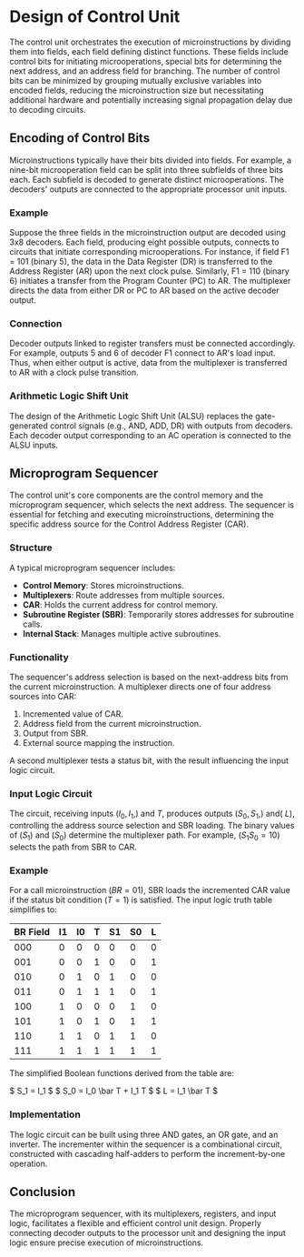 # Design of Control Unit


The control unit orchestrates the execution of microinstructions by dividing them into fields, each field defining distinct functions. These fields include control bits for initiating microoperations, special bits for determining the next address, and an address field for branching. The number of control bits can be minimized by grouping mutually exclusive variables into encoded fields, reducing the microinstruction size but necessitating additional hardware and potentially increasing signal propagation delay due to decoding circuits.

## Encoding of Control Bits

Microinstructions typically have their bits divided into fields. For example, a nine-bit microoperation field can be split into three subfields of three bits each. Each subfield is decoded to generate distinct microoperations. The decoders' outputs are connected to the appropriate processor unit inputs.

### Example

Suppose the three fields in the microinstruction output are decoded using 3x8 decoders. Each field, producing eight possible outputs, connects to circuits that initiate corresponding microoperations. For instance, if field F1 = 101 (binary 5), the data in the Data Register (DR) is transferred to the Address Register (AR) upon the next clock pulse. Similarly, F1 = 110 (binary 6) initiates a transfer from the Program Counter (PC) to AR. The multiplexer directs the data from either DR or PC to AR based on the active decoder output.

### Connection

Decoder outputs linked to register transfers must be connected accordingly. For example, outputs 5 and 6 of decoder F1 connect to AR's load input. Thus, when either output is active, data from the multiplexer is transferred to AR with a clock pulse transition.

### Arithmetic Logic Shift Unit

The design of the Arithmetic Logic Shift Unit (ALSU) replaces the gate-generated control signals (e.g., AND, ADD, DR) with outputs from decoders. Each decoder output corresponding to an AC operation is connected to the ALSU inputs.

## Microprogram Sequencer

The control unit's core components are the control memory and the microprogram sequencer, which selects the next address. The sequencer is essential for fetching and executing microinstructions, determining the specific address source for the Control Address Register (CAR).

### Structure

A typical microprogram sequencer includes:

- **Control Memory**: Stores microinstructions.
- **Multiplexers**: Route addresses from multiple sources.
- **CAR**: Holds the current address for control memory.
- **Subroutine Register (SBR)**: Temporarily stores addresses for subroutine calls.
- **Internal Stack**: Manages multiple active subroutines.

### Functionality

The sequencer's address selection is based on the next-address bits from the current microinstruction. A multiplexer directs one of four address sources into CAR:

1. Incremented value of CAR.
2. Address field from the current microinstruction.
3. Output from SBR.
4. External source mapping the instruction.

A second multiplexer tests a status bit, with the result influencing the input logic circuit.

### Input Logic Circuit

The circuit, receiving inputs$\:( I_0, I_1,$) and$\:T$, produces outputs$\:( S_0, S_1,$) and$(\: L$), controlling the address source selection and SBR loading. The binary values of$\:( S_1$) and$\:( S_0$) determine the multiplexer path. For example,$\:( S_1 S_0 = 10$) selects the path from SBR to CAR.

### Example

For a call microinstruction $(BR = 01)$, SBR loads the incremented CAR value if the status bit condition$\:( T = 1$) is satisfied. The input logic truth table simplifies to:

| BR Field | I1 | I0 | T | S1 | S0 | L |
|----------|----|----|---|----|----|---|
| 000      | 0  | 0  | 0 | 0  | 0  | 0 |
| 001      | 0  | 0  | 1 | 0  | 0  | 1 |
| 010      | 0  | 1  | 0 | 1  | 0  | 0 |
| 011      | 0  | 1  | 1 | 1  | 0  | 1 |
| 100      | 1  | 0  | 0 | 0  | 1  | 0 |
| 101      | 1  | 0  | 1 | 0  | 1  | 1 |
| 110      | 1  | 1  | 0 | 1  | 1  | 0 |
| 111      | 1  | 1  | 1 | 1  | 1  | 1 |


The simplified Boolean functions derived from the table are:

$
S_1 = I_1
$
$
S_0 = I_0 \bar T + I_1 T
$
$
L = I_1 \bar T
$

### Implementation

The logic circuit can be built using three AND gates, an OR gate, and an inverter. The incrementer within the sequencer is a combinational circuit, constructed with cascading half-adders to perform the increment-by-one operation.

## Conclusion

The microprogram sequencer, with its multiplexers, registers, and input logic, facilitates a flexible and efficient control unit design. Properly connecting decoder outputs to the processor unit and designing the input logic ensure precise execution of microinstructions.

